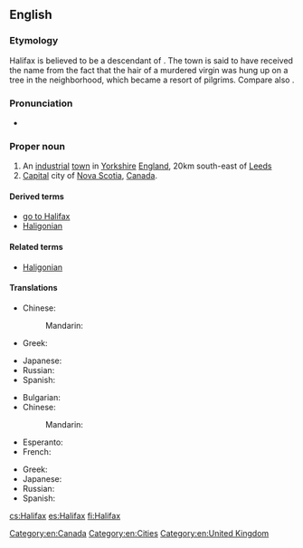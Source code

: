 ==English==
{{wikipedia}}

===Etymology===
Halifax is believed to be a descendant of {{etyl|ang|en}} {{term|hāliġfeax|lit=holy hair|lang=ang}}. The town is said to have received the name from the fact that the hair of a murdered virgin was hung up on a tree in the neighborhood, which became a resort of pilgrims. Compare also {{l|en|Fairfax}}.

===Pronunciation===
* {{IPA|/ˈhælɨˌfæks/|lang=en}}

===Proper noun===
{{en-proper noun}}

# An [[industrial]] [[town]] in [[Yorkshire]] [[England]], 20km south-east of [[Leeds]]
# [[capital|Capital]] city of [[Nova Scotia]], [[Canada]].

====Derived terms====
* [[go to Halifax]]
* [[Haligonian]]

====Related terms====
* [[Haligonian]]

====Translations====
{{trans-top|city in England}}
* Chinese:
*: Mandarin: {{t+|cmn|哈利法克斯|tr=Hālìfǎkésī|sc=Hani}}
* Greek: {{t|el|Χάλιφαξ|n|tr=Chálifax}}
{{trans-mid}}
* Japanese: {{t|ja|ハリファックス|tr=Harifakkusu|sc=Jpan}}
* Russian: {{t|ru|Галифакс|m|tr=Gálifaks, Galifáks|sc=Cyrl}}
* Spanish: {{t+|es|Halifax|m}}
{{trans-bottom}}

{{trans-top|city of Canada}}
* Bulgarian: {{t|bg|Халифакс|m|tr=Hálifaks|sc=Cyrl}}
* Chinese:
*: Mandarin: {{t+|cmn|哈利法克斯|tr=Hālìfǎkésī|sc=Hani}}
* Esperanto: {{t|eo|Halifakso}}
* French: {{t|fr|Halifax|m}}
{{trans-mid}}
* Greek: {{t|el|Χάλιφαξ|n|tr=Chálifax}}
* Japanese: {{t|ja|ハリファックス|tr=Harifakkusu|sc=Jpan}}
* Russian: {{t|ru|Галифакс|m|tr=Gálifaks, Galifáks|sc=Cyrl}}
* Spanish: {{t+|es|Halifax|m}}
{{trans-bottom}}

[[Category:en:Canada]]
[[Category:en:Cities]]
[[Category:en:United Kingdom]]

[[cs:Halifax]]
[[es:Halifax]]
[[fi:Halifax]]